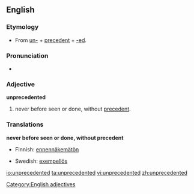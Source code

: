 ==English==

===Etymology===
*From [[un-]] + [[precedent]] + [[-ed]].

===Pronunciation===
*{{audio|en-us-unprecedented.ogg|Audio (US)}}

===Adjective===
'''unprecedented'''
#never before seen or done, without [[precedent]].

===Translations===
'''never before seen or done, without precedent'''
{{top}}
*Finnish: [[ennennäkemätön]]
{{mid}}
*Swedish: [[exempellös]]
{{bottom}}

[[Category:English adjectives]]

[[io:unprecedented]]
[[ta:unprecedented]]
[[vi:unprecedented]]
[[zh:unprecedented]]